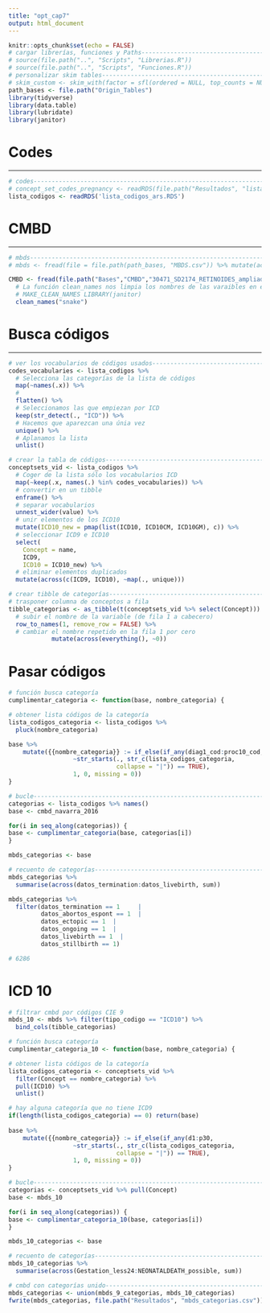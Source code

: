```yaml
---
title: "opt_cap7"
output: html_document
---
```


```r
knitr::opts_chunk$set(echo = FALSE)
# cargar librerías, funciones y Paths------------------------------------------
# source(file.path("..", "Scripts", "Librerias.R"))
# source(file.path("..", "Scripts", "Funciones.R"))
# personalizar skim tables-----------------------------------------------------
# skim_custom <- skim_with(factor = sfl(ordered = NULL, top_counts = NULL))
path_bases <- file.path("Origin_Tables")
library(tidyverse)
library(data.table)
library(lubridate)
library(janitor)

```

# Codes

***

```r
# codes------------------------------------------------------------------------
# concept_set_codes_pregnancy <- readRDS(file.path("Resultados", "lista_codigos_ars.RDS"))
lista_codigos <- readRDS('lista_codigos_ars.RDS')

```

# CMBD

***

```r
# mbds-------------------------------------------------------------------------
# mbds <- fread(file = file.path(path_bases, "MBDS.csv")) %>% mutate(across(where(is.Date), ymd))

CMBD <- fread(file.path("Bases","CMBD","30471_SD2174_RETINOIDES_ampliada_bis.txt")) %>%
  # La función clean_names nos limpia los nombres de las varaibles en ese formato
  # MAKE_CLEAN_NAMES LIBRARY(janitor)
  clean_names("snake")
```

# Busca códigos

***

```r
# ver los vocabularios de códigos usados---------------------------------------
codes_vocabularies <- lista_codigos %>% 
  # Selecciona las categorías de la lista de códigos
  map(~names(.x)) %>% 
  # 
  flatten() %>% 
  # Seleccionamos las que empiezan por ICD
  keep(str_detect(., "ICD")) %>% 
  # Hacemos que aparezcan una únia vez
  unique() %>% 
  # Aplanamos la lista
  unlist()

```

```r
# crear la tabla de códigos----------------------------------------------------
conceptsets_vid <- lista_codigos %>% 
  # Coger de la lista sólo los vocabularios ICD
  map(~keep(.x, names(.) %in% codes_vocabularies)) %>%
  # convertir en un tibble
  enframe() %>% 
  # separar vocabularios
  unnest_wider(value) %>% 
  # unir elementos de los ICD10
  mutate(ICD10_new = pmap(list(ICD10, ICD10CM, ICD10GM), c)) %>% 
  # seleccionar ICD9 e ICD10
  select(
    Concept = name,
    ICD9, 
    ICD10 = ICD10_new) %>% 
  # eliminar elementos duplicados
  mutate(across(c(ICD9, ICD10), ~map(., unique)))

```


```r
# crear tibble de categorías---------------------------------------------------
# trasponer columna de conceptos a fila
tibble_categorias <- as_tibble(t(conceptsets_vid %>% select(Concept))) %>% 
  # subir el nombre de la variable (de fila 1 a cabecero)
  row_to_names(1, remove_row = FALSE) %>%
  # cambiar el nombre repetido en la fila 1 por cero
            mutate(across(everything(), ~0))
```

# Pasar códigos

```r
# función busca categoría
cumplimentar_categoria <- function(base, nombre_categoria) {

# obtener lista códigos de la categoría  
lista_codigos_categoria <- lista_codigos %>% 
  pluck(nombre_categoria) 

base %>% 
    mutate({{nombre_categoria}} := if_else(if_any(diag1_cod:proc10_cod, 
                  ~str_starts(., str_c(lista_codigos_categoria, 
                              collapse = "|")) == TRUE),
                  1, 0, missing = 0))
}

# bucle------------------------------------------------------------------------
categorias <- lista_codigos %>% names()
base <- cmbd_navarra_2016

for(i in seq_along(categorias)) {
base <- cumplimentar_categoria(base, categorias[i])
}

mbds_categorias <- base

# recuento de categorías-------------------------------------------------------
mbds_categorias %>% 
  summarise(across(datos_termination:datos_livebirth, sum))

mbds_categorias %>% 
  filter(datos_termination == 1     |
         datos_abortos_espont == 1  |
         datos_ectopic == 1  |
         datos_ongoing == 1  |
         datos_livebirth == 1  |
         datos_stillbirth == 1)

# 6286

```

# ICD 10

```r
# filtrar cmbd por códigos CIE 9 
mbds_10 <- mbds %>% filter(tipo_codigo == "ICD10") %>% 
  bind_cols(tibble_categorias)

# función busca categoría
cumplimentar_categoria_10 <- function(base, nombre_categoria) {

# obtener lista códigos de la categoría  
lista_codigos_categoria <- conceptsets_vid %>% 
  filter(Concept == nombre_categoria) %>% 
  pull(ICD10) %>% 
  unlist()

# hay alguna categoría que no tiene ICD9
if(length(lista_codigos_categoria) == 0) return(base)
  
base %>% 
    mutate({{nombre_categoria}} := if_else(if_any(d1:p30, 
                  ~str_starts(., str_c(lista_codigos_categoria, 
                              collapse = "|")) == TRUE),
                  1, 0, missing = 0))
}

# bucle------------------------------------------------------------------------
categorias <- conceptsets_vid %>% pull(Concept)
base <- mbds_10

for(i in seq_along(categorias)) {
base <- cumplimentar_categoria_10(base, categorias[i])
}

mbds_10_categorias <- base

# recuento de categorías-------------------------------------------------------
mbds_10_categorias %>% 
  summarise(across(Gestation_less24:NEONATALDEATH_possible, sum))

```

```r
# cmbd con categorías unido----------------------------------------------------
mbds_categorias <- union(mbds_9_categorias, mbds_10_categorias)
fwrite(mbds_categorias, file.path("Resultados", "mbds_categorias.csv"))

```

<br>
<div class="tocify-extend-page" data-unique="tocify-extend-page" style="height: 0;"></div>
